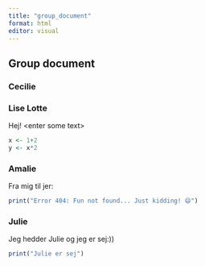 ```yaml
---
title: "group_document"
format: html
editor: visual
---
```


## Group document

### Cecilie

### Lise Lotte

Hej! \<enter some text\>

```r
x <- 1+2
y <- x*2
```

### Amalie

Fra mig til jer:

```r
print("Error 404: Fun not found... Just kidding! 😄")
```

### Julie

Jeg hedder Julie og jeg er sej:))

```r
print("Julie er sej")
```
